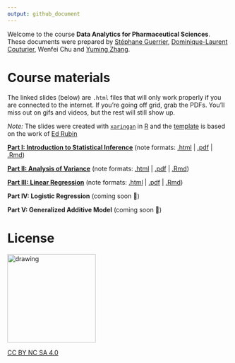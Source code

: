 ```yaml
---
output: github_document
---
```


Welcome to the course **Data Analytics for Pharmaceutical Sciences**. These documents were prepared by [Stéphane Guerrier](https://stephaneguerrier.com/), [Dominique-Laurent Couturier](https://github.com/dlc48), Wenfei Chu and [Yuming Zhang](https://github.com/Yuming-Zhang).

# Course materials

The linked slides (below) are `.html` files that will only work properly if you are connected to the internet. If you're going off grid, grab the PDFs. You'll miss out on gifs and videos, but the rest will still show up.

*Note:* The slides were created with [`xaringan`](https://github.com/yihui/xaringan/wiki) in [R](cran.r-project.org) and the [template](https://github.com/edrubin/EC607S20) is based on the work of [Ed Rubin](https://edrub.in)

**[Part I: Introduction to Statistical Inference](https://raw.githack.com/stephaneguerrier/data_analytics/master/Lecture1.html)**  (note formats: [.html](https://raw.githack.com/stephaneguerrier/data_analytics/master/Lecture1.html) | [.pdf](https://raw.githack.com/stephaneguerrier/data_analytics/master/Lecture1.pdf) | [.Rmd](https://raw.githack.com/stephaneguerrier/data_analytics/master/Lecture1.Rmd))

**[Part II: Analysis of Variance](https://raw.githack.com/stephaneguerrier/data_analytics/master/Lecture2.html#1)**  (note formats: [.html](https://raw.githack.com/stephaneguerrier/data_analytics/master/Lecture2.html#1) | [.pdf](https://raw.githack.com/stephaneguerrier/data_analytics/master/Lecture2.pdf) | [.Rmd](https://raw.githack.com/stephaneguerrier/data_analytics/master/Lecture2.Rmd))

**[Part III: Linear Regression](https://raw.githack.com/stephaneguerrier/data_analytics/master/Lecture3.html#1)**  (note formats: [.html](https://raw.githack.com/stephaneguerrier/data_analytics/master/Lecture3.html) | [.pdf](https://raw.githack.com/stephaneguerrier/data_analytics/master/Lecture3.pdf) | [.Rmd](https://raw.githack.com/stephaneguerrier/data_analytics/master/Lecture3.Rmd))

**Part IV: Logistic Regression** (coming soon 🚧)

**Part V: Generalized Additive Model** (coming soon 🚧)

# License


<img src="pics/liscence.png" alt="drawing" width="200"/>

[CC BY NC SA 4.0](https://creativecommons.org/licenses/by-nc-sa/4.0/)

